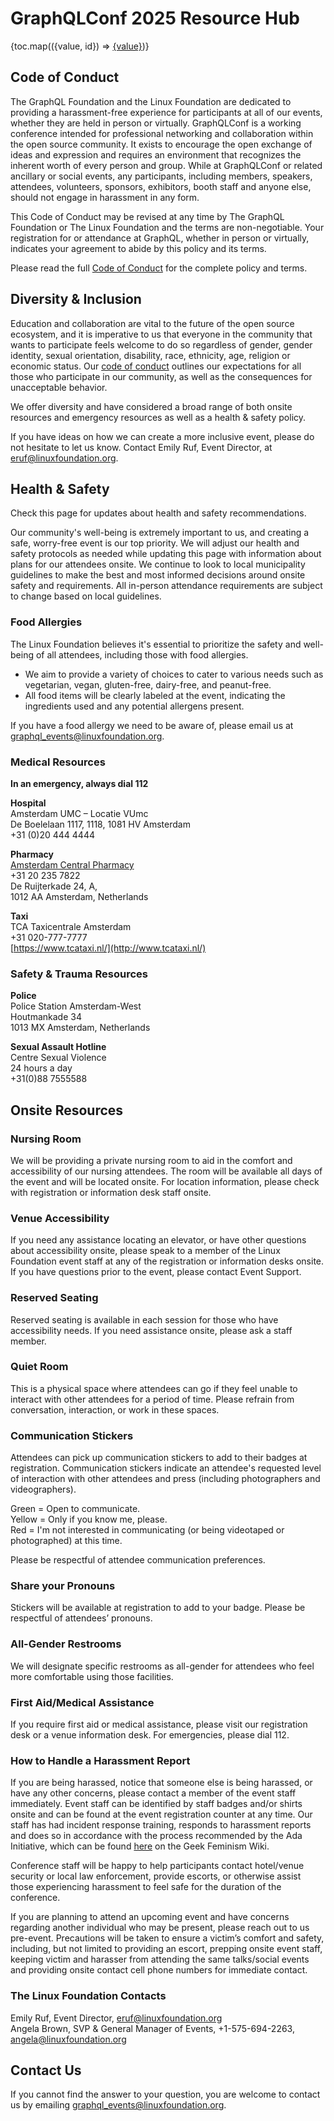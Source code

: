 # GraphQLConf 2025 Resource Hub 

<div className="mt-6 grid grid-cols-2 gap-x-4">{toc.map(({value, id}) => <a key={id} href={`#${id}`}>{value}</a>)}</div>

## Code of Conduct

The GraphQL Foundation and the Linux Foundation are dedicated to providing a harassment-free experience for participants at all of our events, whether they are held in person or virtually. GraphQLConf is a working conference intended for professional networking and collaboration within the open source community. It exists to encourage the open exchange of ideas and expression and requires an environment that recognizes the inherent worth of every person and group. While at GraphQLConf or related ancillary or social events, any participants, including members, speakers, attendees, volunteers, sponsors, exhibitors, booth staff and anyone else, should not engage in harassment in any form.

This Code of Conduct may be revised at any time by The GraphQL Foundation or The Linux Foundation and the terms are non-negotiable. Your registration for or attendance at GraphQL, whether in person or virtually, indicates your agreement to abide by this policy and its terms.

Please read the full [Code of Conduct](https://events.linuxfoundation.org/about/code-of-conduct/) for the complete policy and terms.

## Diversity & Inclusion 

Education and collaboration are vital to the future of the open source ecosystem, and it is imperative to us that everyone in the community that wants to participate feels welcome to do so regardless of gender, gender identity, sexual orientation, disability, race, ethnicity, age, religion or economic status. Our [code of conduct](#code-of-conduct) outlines our expectations for all those who participate in our community, as well as the consequences for unacceptable behavior.

We offer diversity and have considered a broad range of both onsite resources and emergency resources as well as a health & safety policy.

If you have ideas on how we can create a more inclusive event, please do not hesitate to let us know. Contact Emily Ruf, Event Director, at [eruf@linuxfoundation.org](mailto:eruf@linuxfoundation.org).

## Health & Safety

Check this page for updates about health and safety recommendations.

Our community's well-being is extremely important to us, and creating a safe, worry-free event is our top priority. We will adjust our health and safety protocols as needed while updating this page with information about plans for our attendees onsite. We continue to look to local municipality guidelines to make the best and most informed decisions around onsite safety and requirements. All in-person attendance requirements are subject to change based on local guidelines.

### Food Allergies 

The Linux Foundation believes it's essential to prioritize the safety and well-being of all attendees, including those with food allergies.

- We aim to provide a variety of choices to cater to various needs such as vegetarian, vegan, gluten-free, dairy-free, and peanut-free.  
- All food items will be clearly labeled at the event, indicating the ingredients used and any potential allergens present.

If you have a food allergy we need to be aware of, please email us at [graphql_events@linuxfoundation.org](mailto:graphql_events@linuxfoundation.org).

### Medical Resources 

**In an emergency, always dial 112**

**Hospital**  
Amsterdam UMC – Locatie VUmc  
De Boelelaan 1117, 1118, 1081 HV Amsterdam  
\+31 (0)20 444 4444

**Pharmacy**  
[Amsterdam Central Pharmacy](http://www.amsterdamcentralpharmacy.com/)  
\+31 20 235 7822  
De Ruijterkade 24, A,   
1012 AA Amsterdam, Netherlands

**Taxi**  
TCA Taxicentrale Amsterdam  
\+31 020-777-7777  
[https://www.tcataxi.nl/](http://www.tcataxi.nl/)

### Safety & Trauma Resources 

**Police**  
Police Station Amsterdam-West  
Houtmankade 34  
1013 MX Amsterdam, Netherlands

**Sexual Assault Hotline**  
Centre Sexual Violence  
24 hours a day  
\+31(0)88 7555588

## Onsite Resources

### Nursing Room 

We will be providing a private nursing room to aid in the comfort and accessibility of our nursing attendees. The room will be available all days of the event and will be located onsite. For location information, please check with registration or information desk staff onsite.

### Venue Accessibility 

If you need any assistance locating an elevator, or have other questions about accessibility onsite, please speak to a member of the Linux Foundation event staff at any of the registration or information desks onsite. If you have questions prior to the event, please contact Event Support.

### Reserved Seating

Reserved seating is available in each session for those who have accessibility needs. If you need assistance onsite, please ask a staff member.

### Quiet Room

This is a physical space where attendees can go if they feel unable to interact with other attendees for a period of time. Please refrain from conversation, interaction, or work in these spaces.

### Communication Stickers 

Attendees can pick up communication stickers to add to their badges at registration. Communication stickers indicate an attendee's requested level of interaction with other attendees and press (including photographers and videographers).

Green \= Open to communicate.  
Yellow \= Only if you know me, please.  
Red \= I'm not interested in communicating (or being videotaped or photographed) at this time.

Please be respectful of attendee communication preferences.

### Share your Pronouns 

Stickers will be available at registration to add to your badge. Please be respectful of attendees’ pronouns.

### All-Gender Restrooms 

We will designate specific restrooms as all-gender for attendees who feel more comfortable using those facilities.

### First Aid/Medical Assistance 

If you require first aid or medical assistance, please visit our registration desk or a venue information desk. For emergencies, please dial 112\.

### How to Handle a Harassment Report 

If you are being harassed, notice that someone else is being harassed, or have any other concerns, please contact a member of the event staff immediately. Event staff can be identified by staff badges and/or shirts onsite and can be found at the event registration counter at any time. Our staff has had incident response training, responds to harassment reports and does so in accordance with the process recommended by the Ada Initiative, which can be found [here](https://geekfeminism.wikia.org/wiki/Conference_anti-harassment/Responding_to_reports) on the Geek Feminism Wiki.

Conference staff will be happy to help participants contact hotel/venue security or local law enforcement, provide escorts, or otherwise assist those experiencing harassment to feel safe for the duration of the conference.

If you are planning to attend an upcoming event and have concerns regarding another individual who may be present, please reach out to us pre-event. Precautions will be taken to ensure a victim’s comfort and safety, including, but not limited to providing an escort, prepping onsite event staff, keeping victim and harasser from attending the same talks/social events and providing onsite contact cell phone numbers for immediate contact.

### The Linux Foundation Contacts 

Emily Ruf, Event Director, [eruf@linuxfoundation.org](mailto:eruf@linuxfoundation.org)  
Angela Brown, SVP & General Manager of Events, \+1-575-694-2263, [angela@linuxfoundation.org](mailto:angela@linuxfoundation.org) 

## Contact Us

If you cannot find the answer to your question, you are welcome to contact us by emailing [graphql_events@linuxfoundation.org](mailto:graphql_events@linuxfoundation.org).
